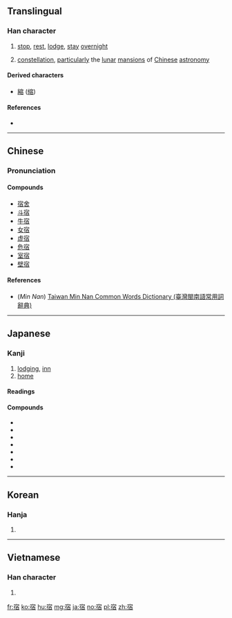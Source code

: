 ==Translingual==
{{wikipedia|Twenty-eight mansions}}
===Han character===
{{Han char|rn=40|rad=宀|as=08|sn=11|four=30261|canj=JOMA|ids=⿱宀佰}}

# [[stop]], [[rest]], [[lodge]], [[stay]] [[overnight]]
# {{context|astronomy|lang=zh}} [[constellation]], [[particularly]] the [[lunar]] [[mansion]]s of [[Chinese]] [[astronomy]]

====Derived characters====
* [[縮]] ([[缩]])

====References====
* {{Han ref|kx=0287.130|dkj=07195|dj=0568.210|hdz=20938.100|uh=5BBF|ud=23487|bh=B14A|bd=45386}}

----

==Chinese==
{{zh-forms}}

===Pronunciation===
{{zh-pron
|m=sù,xiǔ,xiù
|c=sau3,suk1
|h=
|mn=sok/siù/siok
|mn_note=sok, siù - vernacular, siok - literary
|w=
|mc=y
|oc=y
|ma=|ma2=
|cat=v,n
}}

====Compounds====
* [[宿舍]]
* [[斗宿]]
* [[牛宿]]
* [[女宿]]
* [[虚宿]]
* [[危宿]]
* [[室宿]]
* [[壁宿]]

====References====
*(''Min Nan'') [http://twblg.dict.edu.tw/holodict_new/index.html Taiwan Min Nan Common Words Dictionary (臺灣閩南語常用詞辭典)]

----

==Japanese==

===Kanji===
{{ja-kanji|grade=3|rs=宀08}}

# [[lodging]], [[inn]]
# [[home]]

====Readings====
{{ja-readings|goon=[[しゅ]] (shu), [[すく]] (suku)|kanon=[[しゅう]] (shū), [[しゅく]] (shuku)|kanyoon=[[しゅく]] (shuku)|kun=[[やどる]] (yadoru), [[やど]] (yado)}}

====Compounds====
* {{term|民宿||traditional Japanese budget inn|tr=みんしゅく, minshuku|sc=Jpan|lang=ja}}
* {{term|新宿||[[Shinjuku]]|tr=しんじゅく, shinjuku|sc=Jpan|lang=ja}}
* {{term|宿題||[[homework]]|tr=しゅくだい, shukudai|sc=Jpan|lang=ja}}
* {{term|宿命||[[destiny]]; [[fate]]|tr=しゅくめい, shukumei|sc=Jpan|lang=ja}}
* {{term|宿泊||[[lodging]]|tr=しゅくはく, shukuhaku|sc=Jpan|lang=ja}}
* {{term|野宿||sleeping rough; wild camping|tr=のじゅく, nojuku|sc=Jpan|lang=ja}}
* {{term|安宿||cheap [[hotel]]|tr=やすやど, yasuyado|sc=Jpan|lang=ja}}

----

==Korean==

===Hanja===
{{ko-hanja|hangeul=[[숙]], [[수]]|rv=suk, su|mr=suk, su}}

# {{defn|lang=ko|sort=宀08}}

----

==Vietnamese==

===Han character===
{{vi-hantu|[[túc]], [[tú]]|rs=宀08}}

# {{defn|lang=vi|sort=宀08}}

[[fr:宿]]
[[ko:宿]]
[[hu:宿]]
[[mg:宿]]
[[ja:宿]]
[[no:宿]]
[[pl:宿]]
[[zh:宿]]